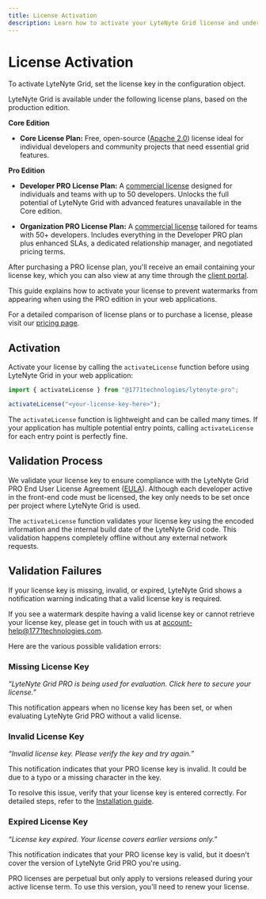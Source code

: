 ```yaml
---
title: License Activation
description: Learn how to activate your LyteNyte Grid license and understand important considerations.
---
```


# License Activation

To activate LyteNyte Grid, set the license key in the configuration object.

LyteNyte Grid is available under the following license plans, based on the production edition.

**Core Edition**

- **Core License Plan:** Free, open-source ([Apache 2.0](https://www.apache.org/licenses/LICENSE-2.0))
  license ideal for individual developers and community projects that need essential grid features.

**Pro Edition**

- **Developer PRO License Plan:** A [commercial license](https://www.1771technologies.com/eula)
  designed for individuals and teams with up to 50 developers. Unlocks the full potential
  of LyteNyte Grid with advanced features unavailable in the Core edition.

- **Organization PRO License Plan:** A [commercial license](https://www.1771technologies.com/eula)
  tailored for teams with 50+ developers. Includes everything in the Developer PRO plan plus enhanced SLAs, a
  dedicated relationship manager, and negotiated pricing terms.

After purchasing a PRO license plan, you'll receive an email containing your license
key, which you can also view at any time through the [client portal](https://www.1771technologies.com/sign-in).

This guide explains how to activate your license to prevent watermarks
from appearing when using the PRO edition in your web applications.

For a detailed comparison of license plans or to
purchase a license, please visit our [pricing page](https://www.1771technologies.com/pricing).

## Activation

Activate your license by calling the `activateLicense` function before
using LyteNyte Grid in your web application:

```ts
import { activateLicense } from "@1771technologies/lytenyte-pro";

activateLicense("<your-license-key-here>");
```

The `activateLicense` function is lightweight and can be called many times. If your application has
multiple potential entry points, calling `activateLicense` for each entry point is perfectly fine.

## Validation Process

We validate your license key to ensure compliance with the LyteNyte Grid PRO
End User License Agreement ([EULA](https://www.1771technologies.com/eula)).
Although each developer active in the front-end code must be licensed, the key
only needs to be set once per project where LyteNyte Grid is used.

The `activateLicense` function validates your license key using the encoded
information and the internal build date of the LyteNyte Grid code.
This validation happens completely offline without any external network requests.

## Validation Failures

If your license key is missing, invalid, or expired, LyteNyte Grid shows a
notification warning indicating that a valid license key is required.

If you see a watermark despite having a valid license key or cannot
retrieve your license key, please get in touch with us at
[account-help@1771technologies.com](mailto:account-help@1771technologies.com).

Here are the various possible validation errors:

### Missing License Key

_“LyteNyte Grid PRO is being used for evaluation. Click here to secure your license.”_

This notification appears when no license key has been set, or when evaluating
LyteNyte Grid PRO without a valid license.

### Invalid License Key

_“Invalid license key. Please verify the key and try again.”_

This notification indicates that your PRO license key is invalid.
It could be due to a typo or a missing character in the key.

To resolve this issue, verify that your license key is entered correctly.
For detailed steps, refer to the [Installation guide](/docs/intro-installation).

### Expired License Key

_“License key expired. Your license covers earlier versions only.”_

This notification indicates that your PRO license key is valid,
but it doesn't cover the version of LyteNyte Grid PRO you're using.

PRO licenses are perpetual but only apply to versions released
during your active license term. To use this version, you'll need to renew your license.
